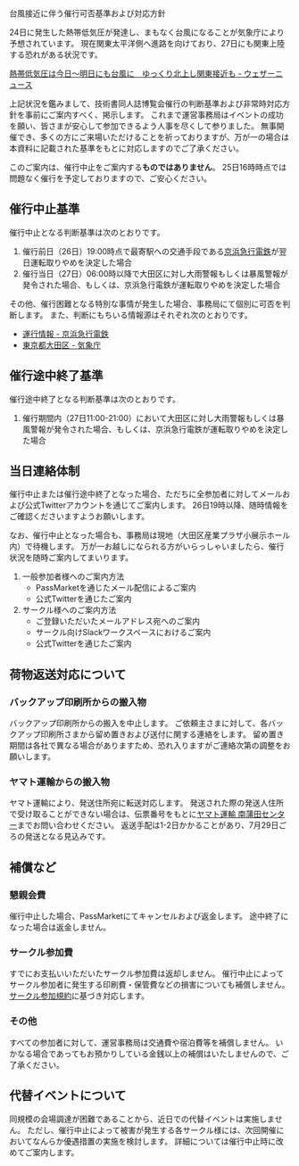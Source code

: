 

<SEO title="台風接近に伴う催行可否判断基準および対応方針"/>

<SectionHeader text="" pageHeader>
台風接近に伴う催行可否基準および対応方針
</SectionHeader>

<MdxContainer>

24日に発生した熱帯低気圧が発達し、まもなく台風になることが気象庁により予想されています。
現在関東太平洋側へ進路を向けており、27日にも関東上陸する恐れがある状況です。

[熱帯低気圧は今日〜明日にも台風に　ゆっくり北上し関東接近も - ウェザーニュース](https://weathernews.jp/s/topics/201907/250035/)

上記状況を鑑みまして、技術書同人誌博覧会催行の判断基準および非常時対応方針を事前にご案内すべく、掲示します。
これまで運営事務局はイベントの成功を願い、皆さまが安心して参加できるよう人事を尽くして参りました。
無事開催でき、多くの方にご来場いただけることを祈っておりますが、万が一の場合は本資料に記載された基準をもとに対応しますのでご了承ください。

このご案内は、催行中止をご案内する**ものではありません**。
25日16時時点では問題なく催行を予定しておりますので、ご安心ください。

## 催行中止基準

催行中止となる判断基準は次のとおりです。

1. 催行前日（26日）19:00時点で最寄駅への交通手段である[京浜急行電鉄](https://www.keikyu.co.jp/)が翌日運転取りやめを決定した場合
2. 催行当日（27日）06:00時以降で大田区に対し大雨警報もしくは暴風警報が発令された場合、もしくは、京浜急行電鉄が運転取りやめを決定した場合

その他、催行困難となる特別な事情が発生した場合、事務局にて個別に可否を判断します。
また、判断にもちいる情報源はそれぞれ次のとおりです。

- [運行情報 - 京浜急行電鉄](https://unkou.keikyu.co.jp/)
- [東京都大田区 - 気象庁](https://www.jma.go.jp/jp/warn/f_1311100.html)

## 催行途中終了基準

催行途中終了となる判断基準は次のとおりです。

1. 催行期間内（27日11:00-21:00）において大田区に対し大雨警報もしくは暴風警報が発令された場合、もしくは、京浜急行電鉄が運転取りやめを決定した場合

## 当日連絡体制

催行中止または催行途中終了となった場合、ただちに全参加者に対してメールおよび公式Twitterアカウントを通じてご案内します。
26日19時以降、随時情報をご確認くださいますようお願いします。

なお、催行中止となった場合も、事務局は現地（大田区産業プラザ小展示ホール内）で待機します。
万が一お越しになられる方がいらっしゃいましたら、催行状況を随時ご案内してまいります。

1. 一般参加者様へのご案内方法
    - PassMarketを通じたメール配信によるご案内
    - 公式Twitterを通じたご案内
2. サークル様へのご案内方法
    - ご登録いただいたメールアドレス宛へのご案内
    - サークル向けSlackワークスペースにおけるご案内
    - 公式Twitterを通じたご案内

## 荷物返送対応について

### バックアップ印刷所からの搬入物

バックアップ印刷所からの搬入を中止します。
ご依頼主さまに対して、各バックアップ印刷所さまから留め置きおよび送付に関する連絡をします。
留め置き期間は各社で異なる場合がありますため、恐れ入りますがご連絡次第の調整をお願いします。

### ヤマト運輸からの搬入物

ヤマト運輸により、発送住所宛に転送対応します。
発送された際の発送人住所で受け取ることができない場合は、伝票番号をもとに[ヤマト運輸 南蒲田センター](http://www.e-map.ne.jp/p/yamato01/shop_dtl.htm?p_f1=1&kid=036070)までお問い合わせください。
返送手配は1-2日かかることがあり、7月29日ごろの発送となる見込みです。

## 補償など

### 懇親会費

催行中止した場合、PassMarketにてキャンセルおよび返金します。
途中終了になった場合は返金しません。

### サークル参加費

すでにお支払いいただいたサークル参加費は返却しません。
催行中止によってサークル参加者に発生する印刷費・保管費などの損害についても補償しません。
[サークル参加規約](https://gishohaku.dev/terms)に基づき対応します。

### その他

すべての参加者に対して、運営事務局は交通費や宿泊費等を補償しません。
いかなる場合であってもお預かりしている金銭以上の補償はいたしませんので、ご了承ください。

## 代替イベントについて

同規模の会場調達が困難であることから、近日での代替イベントは実施しません。
ただし、催行中止によって被害が発生する各サークル様には、次回開催においてなんらか優遇措置の実施を検討します。
詳細については催行中止時に改めてご案内します。

</MdxContainer>